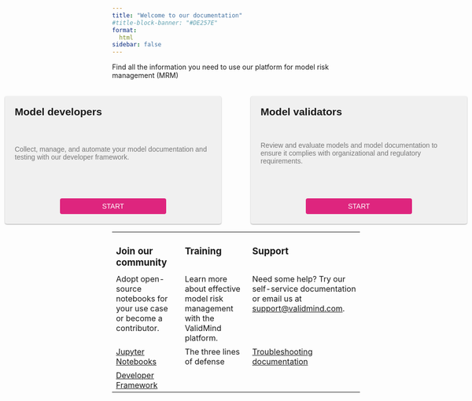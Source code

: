 ```yaml
---
title: "Welcome to our documentation"
#title-block-banner: "#DE257E"
format:
  html
sidebar: false
---
```


Find all the information you need to use our platform for model risk management (MRM)

:::{.column-body-outset}

```{=html}
<!DOCTYPE html>
<html lang="en">
<head>
    <meta charset="UTF-8">
    <meta name="viewport" content="width=device-width, initial-scale=1.0">
    <title>Column Cards</title>
    <style>
        .card-wrapper {
            display: flex;
            justify-content: center;
            padding-top: 20px;
            font-family: Arial, sans-serif;
        }

        .card-container {
            display: flex;
            gap: 60px; /* Add 200% more space between the cards */
        }

.card {
    background-color: #f0f0f0; /* Light grey background */
    padding: 20px;
    border-radius: 4px;
    box-shadow: 0 1px 3px rgba(0, 0, 0, 0.12), 0 1px 2px rgba(0, 0, 0, 0.24);
    width: 400px; /* Reduce the width by 10% */
    min-height: 220px; /* Increased height by 20% */
    display: flex;
    flex-direction: column;
    justify-content: space-between;
    transition: all 0.3s cubic-bezier(.25, .8, .25, 1);
}

        .card:hover {
            box-shadow: 0 14px 28px rgba(0, 0, 0, 0.25), 0 10px 10px rgba(0, 0, 0, 0.22);
        }

        .card h2 {
           font-weight: bold; /* Add this line to bold the text */
          margin: 0 0 10px;
        }

        .card p {
            margin: 0;
            color: #777;
        }

        .start-button {
            display: inline-block;
            background-color: #DE257E;
            color: white;
            text-transform: uppercase;
            padding: 8px;
            border-radius: 4px;
            font-size: 14px;
            text-decoration: none;
            width: 50%; /* Reduce the width to 50% */
            text-align: center;
            margin: 30px auto 0; /* Add more whitespace above the buttons */
        }

        .start-button:hover {
            background-color: #444;
            text-decoration: none;
        }

        .column-wrapper {
            display: flex;
            justify-content: center;
            padding-top: 50px;
        }

        .column-container {
            display: flex;
            gap: 60px;
            width: 80%;
        }

        .column {
            flex-grow: 1;
        }

        .column h3 {
            margin: 0 0 10px;
        }
    </style>
</head>
<body>
    <div class="card-wrapper">
        <div class="card-container">
            <div class="card">
                <h2>Model developers</h2>
                <p>Collect, manage, and automate your model documentation and testing with our developer framework.</p>
                <a href="guide/get-started-developer.html" class="start-button">Start</a>
            </div>
            <div class="card">
                <h2>Model validators</h2>
                <p>Review and evaluate models and model documentation to ensure it complies with organizational and regulatory requirements.</p>
                <a href="guide/get-started-validator.html" class="start-button">Start</a>
            </div>
        </div>
    </div>
    <div>
</body>
</html>
```


```{=html}
<!DOCTYPE html>
<html>
<head>
    <title>Three-Column Table Example</title>
    <style>
        table {
            border-collapse: collapse;
            width: 100%;
            border: none;
        }
        th, td {
            padding: 8px;
            text-align: left;
            vertical-align: top;
            border-bottom: 1px solid #ddd;
        }
        /* Add this rule to reduce padding for rows 2-4 */
        tr:nth-child(n+2) td {
            padding: 4px 8px;
        }
        th {
            background-color: #f2f2f2;
        }
        td:first-child h3,
        td:nth-child(2) h3,
        td:last-child h3 {
            font-weight: bold;
            margin: 0;
            padding-top: 1em;
        }
        td {
            border: none;
        }
    </style>
</head>
<body>
    <table>
        <tbody>
            <tr>
                <td><h3>Join our community</h3></td>
                <td><h3>Training</h3></td>
                <td><h3>Support</h3></td>
            </tr>
            <tr>
                <td>Adopt open-source notebooks for your use case or become a contributor.</td>
                <td>Learn more about effective model risk management with the ValidMind platform.</td>
                <td>Need some help? Try our self-service documentation or email us at <a href="mailto:support@validmind.com?subject=Support request">support@validmind.com</a>.</td>
            </tr>
            <tr>
                <td><a href="guide/jupyternotebooks.html">Jupyter Notebooks</a></td>
                <td>The three lines of defense</td>
                <td><a href="guide/support.html#troubleshooting">Troubleshooting documentation</a></td>
            </tr>
            <tr>
                <td><a href="guide/developerframework.html">Developer Framework</a></td>
                <td></td>
                <td></td>
            </tr>
        </tbody>
    </table>
</body>
</html>
```

:::